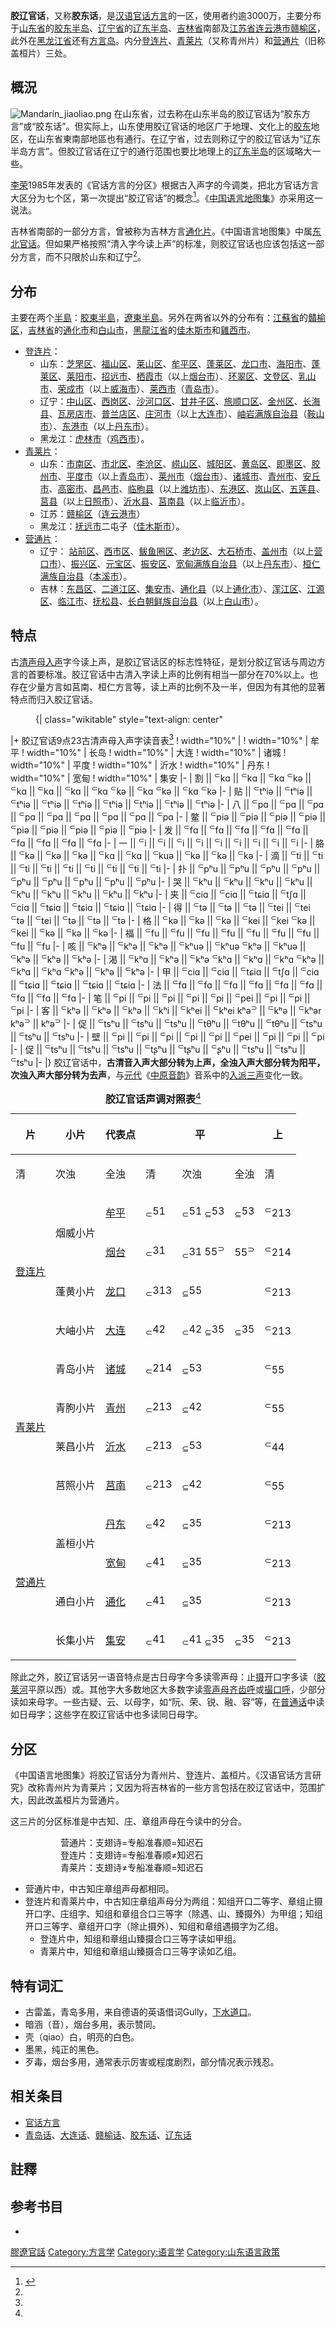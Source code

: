 {{Infobox Language
|name= 胶辽官话
|nativename=
|states= [[中国|中国]]
|region= [[胶东半岛|胶东半岛]]、[[辽东半岛|辽东半岛]]等
|speakers= 3000万
|rank= 
|familycolor= 汉藏语系
|fam1= [[汉藏语系|汉藏语系]]
|fam2= [[汉语|汉语]]
|fam3= [[官话|官话]]
|map =
|nation= 
|agency= 
|isoexception=dialect
|iso6=jliu
|linglist=cmn-jia
|glotto=none
|glotto2=huab1238
|glottoname2=Huabei Guanhua
}}

'''胶辽官话'''，又称'''胶东话'''，是[[汉语|汉语]][[官话方言|官话方言]]的一区，使用者约逾3000万，主要分布于[[山东省|山东省]]的[[胶东半岛|胶东半岛]]、[[辽宁省|辽宁省]]的[[辽东半岛|辽东半岛]]、[[吉林省|吉林省]]南部及[[江苏省|江苏省]][[连云港市|连云港市]][[赣榆区|赣榆区]]，此外在[[黑龙江省|黑龙江省]]还有[[方言岛|方言岛]]。内分[[登连片|登连片]]、[[青莱片|青莱片]]（又称青州片）和[[营通片|营通片]]（旧称盖桓片）三处。

==概況==
[[File:Mandarín_jiaoliao.png|thumb]]
在山东省，过去称在山东半岛的胶辽官话为“胶东方言”或“胶东话”。但实际上，山东使用胶辽官话的地区广于地理、文化上的[[胶东半岛|胶东]]地区，在山东省東南部地區也有通行。在辽宁省，过去则称辽宁的胶辽官话为“辽东半岛方言”。但胶辽官话在辽宁的通行范围也要比地理上的[[辽东半岛|辽东半岛]]的区域略大一些。

[[李荣_(语言学家)|李荣]]1985年发表的《官话方言的分区》根据古入声字的今调类，把北方官话方言大区分为七个区，第一次提出“胶辽官话”的概念<ref name=QZY>{{Cite book | author = 钱曾怡 | title = 汉语官话方言研究 | location = 济南 | publisher = 齐鲁书社 | date = 2010 | ISBN = 9787533324537}}</ref>{{rp|94}}。《[[中国语言地图集|中国语言地图集]]》亦采用这一说法。

吉林省南部的一部分方言，曾被称为吉林方言[[通化片|通化片]]。《中国语言地图集》中属[[东北官话|东北官话]]。但如果严格按照“清入字今读上声”的标准，则胶辽官话也应该包括这一部分方言，而不只限於山东和辽宁<ref name=QZY />{{rp|95}}。

==分布==
主要在两个[[半島|半島]]：[[胶東半島|胶東半島]]，[[遼東半島|遼東半島]]。另外在两省以外的分布有：[[江蘇省|江蘇省]]的[[贛榆区|贛榆区]]，[[吉林省|吉林省]]的[[通化市|通化市]]和[[白山市|白山市]]，[[黑龍江省|黑龍江省]]的[[佳木斯市|佳木斯市]]和[[雞西市|雞西市]]。


*[[登连片|登连片]]：
**山东：[[芝罘区|芝罘区]]、[[福山区|福山区]]、[[莱山区|莱山区]]、[[牟平区|牟平区]]、[[蓬莱区|蓬莱区]]、[[龙口市|龙口市]]、[[海阳市|海阳市]]、[[蓬莱区|蓬莱区]]、[[莱阳市|莱阳市]]、[[招远市|招远市]]、[[栖霞市|栖霞市]]（以上[[烟台市|烟台市]]）、[[环翠区|环翠区]]、[[文登区|文登区]]、[[乳山市|乳山市]]、[[荣成市|荣成市]]（以上[[威海市|威海市]]）、[[莱西市|莱西市]]（[[青岛市|青岛市]]）。
**辽宁：[[中山区_(大連市)|中山区]]、[[西岗区|西岗区]]、[[沙河口区|沙河口区]]、[[甘井子区|甘井子区]]、[[旅顺口区|旅顺口区]]、[[金州区|金州区]]、[[长海县|长海县]]、[[瓦房店市|瓦房店市]]、[[普兰店区|普兰店区]]、[[庄河市|庄河市]]（以上[[大连市|大连市]]）、[[岫岩满族自治县|岫岩满族自治县]]（[[鞍山市|鞍山市]]）、[[东港市|东港市]]（以上[[丹东市|丹东市]]）。
**黑龙江：[[虎林市|虎林市]]（[[鸡西市|鸡西市]]）。
*[[青莱片|青莱片]]：
**山东：[[市南区|市南区]]、[[市北区|市北区]]、[[李沧区|李沧区]]、[[崂山区|崂山区]]、[[城阳区|城阳区]]、[[黄岛区|黄岛区]]、[[即墨区|即墨区]]、[[胶州市|胶州市]]、[[平度市|平度市]]（以上[[青岛市|青岛市]]）、[[莱州市|莱州市]]（[[烟台市|烟台市]]）、[[诸城市|诸城市]]、[[青州市|青州市]]、[[安丘市|安丘市]]、[[高密市|高密市]]、[[昌邑市|昌邑市]]、[[临朐县|临朐县]]（以上[[潍坊市|潍坊市]]）、[[东港区|东港区]]、[[岚山区|岚山区]]、[[五莲县|五莲县]]、[[莒县|莒县]]（以上[[日照市|日照市]]）、[[沂水县|沂水县]]、[[莒南县|莒南县]]（以上[[临沂市|临沂市]]）。
**江苏：[[赣榆区|赣榆区]]（[[连云港市|连云港市]]）
**黑龙江：[[抚远市|抚远市]]二屯子（[[佳木斯市|佳木斯市]]）。
*[[营通片|营通片]]：
**辽宁： [[站前区|站前区]]、[[西市区|西市区]]、[[鲅鱼圈区|鲅鱼圈区]]、[[老边区|老边区]]、[[大石桥市|大石桥市]]、[[盖州市|盖州市]]（以上[[营口市|营口市]]）、[[振兴区|振兴区]]、[[元宝区|元宝区]]、[[振安区|振安区]]、[[宽甸满族自治县|宽甸满族自治县]]（以上[[丹东市|丹东市]]）、[[桓仁满族自治县|桓仁满族自治县]]（[[本溪市|本溪市]]）。
**吉林：[[东昌区_(通化市)|东昌区]]、[[二道江区|二道江区]]、[[集安市|集安市]]、[[通化县|通化县]]（以上[[通化市|通化市]]）、[[浑江区|浑江区]]、[[江源区|江源区]]、[[临江市|临江市]]、[[抚松县|抚松县]]、[[长白朝鲜族自治县|长白朝鲜族自治县]]（以上[[白山市|白山市]]）。

==特点==
古[[清浊音|清]][[三十六字母|声母]][[入声|入声]]字今读上声，是胶辽官话区的标志性特征，是划分胶辽官话与周边方言的首要标准。胶辽官话中古清入字读上声的比例有相当一部分在70%以上。也存在少量方言如莒南、桓仁方言等，读上声的比例不及一半，但因为有其他的显著特点而归入胶辽官话。
:{| class="wikitable" style="text-align: center"
|+ 胶辽官话9点23古清声母入声字读音表<ref name=QZY />{{rp|103}}
! width="10%" | 
! width="10%" | 牟平
! width="10%" | 长岛
! width="10%" | 大连
! width="10%" | 诸城
! width="10%" | 平度
! width="10%" | 沂水
! width="10%" | 丹东
! width="10%" | 宽甸
! width="10%" | 集安
|-
| 割 || <sup>⊂</sup>kɑ || <sup>⊂</sup>kɑ || <sup>⊂</sup>kɑ <sup>⊂</sup>kǝ || <sup>⊂</sup>kɑ || <sup>⊂</sup>kɑ || <sup>⊂</sup>kɑ || <sup>⊂</sup>kɑ <sup>⊂</sup>kǝ || <sup>⊂</sup>kɑ <sup>⊂</sup>kǝ || <sup>⊂</sup>kɑ <sup>⊂</sup>kǝ 
|-
| 贴 || <sup>⊂</sup>tʰiǝ || <sup>⊂</sup>tʰiǝ || <sup>⊂</sup>tʰiǝ || <sup>⊂</sup>tʰiǝ || <sup>⊂</sup>tʰiǝ || <sup>⊂</sup>tʰiǝ || <sup>⊂</sup>tʰiǝ || <sup>⊂</sup>tʰiǝ || <sup>⊂</sup>tʰiǝ
|-
| 八 || <sup>⊂</sup>pɑ || <sup>⊂</sup>pɑ || <sup>⊂</sup>pɑ || <sup>⊂</sup>pɑ || <sup>⊂</sup>pɑ || <sup>⊂</sup>pɑ || <sup>⊂</sup>pɑ || <sup>⊂</sup>pɑ || <sup>⊂</sup>pɑ 
|-
| 鳖 || <sup>⊂</sup>piǝ || <sup>⊂</sup>piǝ || <sup>⊂</sup>piǝ || <sup>⊂</sup>piǝ || <sup>⊂</sup>piǝ || <sup>⊂</sup>piǝ || <sup>⊂</sup>piǝ || <sup>⊂</sup>piǝ || <sup>⊂</sup>piǝ 
|- 
| 发 || <sup>⊂</sup>fɑ || <sup>⊂</sup>fɑ || <sup>⊂</sup>fɑ || <sup>⊂</sup>fɑ || <sup>⊂</sup>fɑ || <sup>⊂</sup>fɑ || <sup>⊂</sup>fɑ || <sup>⊂</sup>fɑ || <sup>⊂</sup>fɑ 
|-
| 一 || <sup>⊂</sup>i || <sup>⊂</sup>i || <sup>⊂</sup>i || <sup>⊂</sup>i || <sup>⊂</sup>i || <sup>⊂</sup>i || <sup>⊂</sup>i || <sup>⊂</sup>i || <sup>⊂</sup>i 
|-
| 胳 || <sup>⊂</sup>kǝ || <sup>⊂</sup>kǝ || <sup>⊂</sup>kǝ || <sup>⊂</sup>kɑ || <sup>⊂</sup>kɑ || <sup>⊂</sup>kuǝ || <sup>⊂</sup>kǝ || <sup>⊂</sup>kǝ || <sup>⊂</sup>kǝ  
|-
| 滴 || <sup>⊂</sup>ti || <sup>⊂</sup>ti || <sup>⊂</sup>ti || <sup>⊂</sup>ti || <sup>⊂</sup>ti || <sup>⊂</sup>ti || <sup>⊂</sup>ti || <sup>⊂</sup>ti || <sup>⊂</sup>ti 
|-
| 扑 || <sup>⊂</sup>pʰu || <sup>⊂</sup>pʰu || <sup>⊂</sup>pʰu || <sup>⊂</sup>pʰu || <sup>⊂</sup>pʰu || <sup>⊂</sup>pʰu || <sup>⊂</sup>pʰu || <sup>⊂</sup>pʰu || <sup>⊂</sup>pʰu 
|-
| 哭 || <sup>⊂</sup>kʰu || <sup>⊂</sup>kʰu || <sup>⊂</sup>kʰu || <sup>⊂</sup>kʰu || <sup>⊂</sup>kʰu || <sup>⊂</sup>kʰu || <sup>⊂</sup>kʰu || <sup>⊂</sup>kʰu || <sup>⊂</sup>kʰu 
|-
| 夹 || <sup>⊂</sup>ciɑ || <sup>⊂</sup>ciɑ || <sup>⊂</sup>tɕiɑ || <sup>⊂</sup>tʃɑ || <sup>⊂</sup>ciɑ || <sup>⊂</sup>tɕiɑ || <sup>⊂</sup>tɕiɑ || <sup>⊂</sup>tɕiɑ || <sup>⊂</sup>tɕiɑ 
|-
| 得 || <sup>⊂</sup>tǝ || <sup>⊂</sup>tǝ || <sup>⊂</sup>tǝ || <sup>⊂</sup>tei || <sup>⊂</sup>tei <sup>⊂</sup>tǝ || <sup>⊂</sup>tei || <sup>⊂</sup>tǝ || <sup>⊂</sup>tǝ || <sup>⊂</sup>tǝ 
|-
| 格 || <sup>⊂</sup>kǝ || <sup>⊂</sup>kǝ || <sup>⊂</sup>kǝ || <sup>⊂</sup>kei || <sup>⊂</sup>kei <sup>⊂</sup>kǝ || <sup>⊂</sup>kei || <sup>⊂</sup>kǝ || <sup>⊂</sup>kǝ || <sup>⊂</sup>kǝ 
|-
| 福 || <sup>⊂</sup>fu || <sup>⊂</sup>fu || <sup>⊂</sup>fu || <sup>⊂</sup>fu || <sup>⊂</sup>fu || <sup>⊂</sup>fu || <sup>⊂</sup>fu || <sup>⊂</sup>fu || <sup>⊂</sup>fu 
|-
| 咳 || <sup>⊂</sup>kʰǝ || <sup>⊂</sup>kʰǝ || <sup>⊂</sup>kʰǝ || <sup>⊂</sup>kʰuǝ || <sup>⊂</sup>kʰuǝ <sup>⊂</sup>kʰǝ || <sup>⊂</sup>kʰuǝ || <sup>⊂</sup>kʰǝ || <sup>⊂</sup>kʰǝ || <sup>⊂</sup>kʰǝ 
|-
| 渴 || <sup>⊂</sup>kʰɑ || <sup>⊂</sup>kʰǝ || <sup>⊂</sup>kʰǝ <sup>⊂</sup>kʰɑ || <sup>⊂</sup>kʰɑ || <sup>⊂</sup>kʰɑ <sup>⊂</sup>kʰǝ || <sup>⊂</sup>kʰɑ || <sup>⊂</sup>kʰɑ <sup>⊂</sup>kʰǝ || <sup>⊂</sup>kʰǝ || <sup>⊂</sup>kʰǝ 
|-
| 甲 || <sup>⊂</sup>ciɑ || <sup>⊂</sup>ciɑ || <sup>⊂</sup>tɕiɑ || <sup>⊂</sup>tʃɑ || <sup>⊂</sup>ciɑ || <sup>⊂</sup>tɕiɑ || <sup>⊂</sup>tɕiɑ || <sup>⊂</sup>tɕiɑ || <sup>⊂</sup>tɕiɑ 
|- 
| 法 || <sup>⊂</sup>fɑ || <sup>⊂</sup>fɑ || <sup>⊂</sup>fɑ || <sup>⊂</sup>fɑ || <sup>⊂</sup>fɑ || <sup>⊂</sup>fɑ || <sup>⊂</sup>fɑ || <sup>⊂</sup>fɑ || <sup>⊂</sup>fɑ 
|-
| 笔 || <sup>⊂</sup>pi || <sup>⊂</sup>pi || <sup>⊂</sup>pi || <sup>⊂</sup>pi || <sup>⊂</sup>pi || <sup>⊂</sup>pei || <sup>⊂</sup>pi || <sup>⊂</sup>pi || <sup>⊂</sup>pi 
|-
| 客 || <sup>⊂</sup>kʰǝ || <sup>⊂</sup>kʰǝ || <sup>⊂</sup>kʰǝ || <sup>⊂</sup>kʰi || <sup>⊂</sup>kʰei || <sup>⊂</sup>kʰei  kʰǝ<sup>⊃</sup> || <sup>⊂</sup>kʰǝ ||  <sup>⊂</sup>kʰǝr kʰǝ<sup>⊃</sup> || kʰǝ<sup>⊃</sup>	 
|-
| 促 || <sup>⊂</sup>tsʰu || <sup>⊂</sup>tsʰu || <sup>⊂</sup>tsʰu || <sup>⊂</sup>tθʰu || <sup>⊂</sup>tθʰu || <sup>⊂</sup>tθʰu || <sup>⊂</sup>tsʰu || <sup>⊂</sup>tsʰu || <sup>⊂</sup>tsʰu 
|-
| 壁 || <sup>⊂</sup>pi || <sup>⊂</sup>pi || <sup>⊂</sup>pi || <sup>⊂</sup>pi || <sup>⊂</sup>pi || <sup>⊂</sup>pei || <sup>⊂</sup>pi || <sup>⊂</sup>pi || <sup>⊂</sup>pi
|-
| 促 || <sup>⊂</sup>tsʰu || <sup>⊂</sup>tsʰu || <sup>⊂</sup>tsʰu || <sup>⊂</sup>tʂʰu || <sup>⊂</sup>tʂʰu || <sup>⊂</sup>ʂʰu || <sup>⊂</sup>tsʰu || <sup>⊂</sup>tsʰu || <sup>⊂</sup>tsʰu 
|-
|}
胶辽官话中，'''古清音入声大部分转为上声，全浊入声大部分转为阳平，次浊入声大部分转为去声'''，与[[元代|元代]]《[[中原音韵|中原音韵]]》音系中的[[入派三声|入派三声]]变化一致。

{| class="wikitable" style="text-align: center" align="center"
|+ '''胶辽官话声调对照表'''<ref name=QZY />{{rp|36}}
!rowspan=2 | 片
!rowspan=2 | 小片
!rowspan=2 | 代表点
!colspan=3 | 平
!colspan=3 | 上
!colspan=3 | 去
!colspan=3 | 入
|-
! 清
! 次浊
! 全浊
! 清
! 次浊
! 全浊
! 清
! 次浊
! 全浊
! 清
! 次浊
! 全浊
|-
!rowspan=4 | [[登连片|登连片]]
!rowspan=2 | 烟威小片
! [[牟平|牟平]]
| <sub>⊂</sub>51
| <sub>⊂</sub>51 <sub>⊆</sub>53
| <sub>⊆</sub>53
|colspan=2| <sup>⊂</sup>213
| 131<sup>⊃</sup>
|colspan=3| 131<sup>⊃</sup>
| <sup>⊂</sup>213
| <sup>⊂</sup>213 131<sup>⊃</sup>
| <sub>⊆</sub>53 <sup>⊂</sup>213
|-
! [[烟台|烟台]]
| <sub>⊂</sub>31
| <sub>⊂</sub>31 55<sup>⊃</sup>
| 55<sup>⊃</sup>
|colspan=2| <sup>⊂</sup>214
| 55<sup>⊃</sup>
|colspan=3| 55<sup>⊃</sup>
| <sup>⊂</sup>214
| <sup>⊂</sup>214 55<sup>⊃</sup>
| 55<sup>⊃</sup> <sup>⊂</sup>214
|-
! 蓬黄小片
! [[龙口|龙口]]
| <sub>⊂</sub>313
|colspan=2 | <sub>⊆</sub>55
|colspan=2| <sup>⊂</sup>213
| 42<sup>⊃</sup>
|colspan=3| 42<sup>⊃</sup>
| <sup>⊂</sup>213
| <sup>⊂</sup>213 42<sup>⊃</sup>
| <sub>⊆</sub>55
|-
! 大岫小片
! [[大连|大连]]
| <sub>⊂</sub>42
| <sub>⊂</sub>42 <sub>⊆</sub>35
| <sub>⊆</sub>35
|colspan=2 | <sup>⊂</sup>213
| 53<sup>⊃</sup>
|colspan=3 | 53<sup>⊃</sup>
| <sup>⊂</sup>213
| 53<sup>⊃</sup>
| <sub>⊆</sub>35
|-
!rowspan=4 | [[青莱片|青莱片]]
! 青岛小片
! [[诸城|诸城]]
| <sub>⊂</sub>214
|colspan=2 | <sub>⊆</sub>53
|colspan=2 | <sup>⊂</sup>55
| 31<sup>⊃</sup>
|colspan=3 | 31<sup>⊃</sup>
| <sup>⊂</sup>55
| 31<sup>⊃</sup>
| <sub>⊆</sub>53
|-
! 青朐小片
! [[青州|青州]]
| <sub>⊂</sub>213
|colspan=2 | <sub>⊆</sub>42
|colspan=2 | <sup>⊂</sup>55
| 21<sup>⊃</sup>
| colspan=3 | 21<sup>⊃</sup>
| <sup>⊂</sup>55
| 21<sup>⊃</sup>
| <sub>⊆</sub>42
|-
! 莱昌小片
! [[沂水|沂水]]
| <sub>⊂</sub>213
|colspan=2 | <sub>⊆</sub>53
|colspan=2 | <sup>⊂</sup>44
| 21<sup>⊃</sup>
|colspan=3 | 21<sup>⊃</sup>
| <sub>⊂</sub>213 <sup>⊂</sup>44
| 21<sup>⊃</sup>
| <sub>⊆</sub>53
|-
! 莒照小片
! [[莒南|莒南]]
| <sub>⊂</sub>213
|colspan=2 | <sub>⊆</sub>42
|colspan=2 | <sup>⊂</sup>55
| 21<sup>⊃</sup>
|colspan=3 | 21<sup>⊃</sup>
| <sub>⊂</sub>213
| 21<sup>⊃</sup>
| <sub>⊆</sub>42
|-
!rowspan=4 | [[营通片|营通片]]
!rowspan=2 | 盖桓小片
! [[丹东|丹东]]
| <sub>⊂</sub>42
|colspan=2 | <sub>⊆</sub>35
|colspan=2 | <sup>⊂</sup>213
| 53<sup>⊃</sup>
|colspan=3 | 53<sup>⊃</sup>
| <sub>⊂</sub>213
| 53<sup>⊃</sup>
| <sub>⊆</sub>35
|-
! [[宽甸|宽甸]]
| <sub>⊂</sub>41
|colspan=2 | <sub>⊆</sub>35
|colspan=2 | <sup>⊂</sup>213
| 53<sup>⊃</sup>
|colspan=3 | 53<sup>⊃</sup>
| <sub>⊂</sub>41 <sub>⊆</sub>35 <sup>⊂</sup>213
| 53<sup>⊃</sup>
| <sub>⊆</sub>35
|-
! 通白小片
! [[通化|通化]]
| <sub>⊂</sub>41
|colspan=2 | <sub>⊆</sub>35
|colspan=2 | <sup>⊂</sup>213
| 53<sup>⊃</sup>
|colspan=3 | 53<sup>⊃</sup>
| <sub>⊂</sub>41 <sub>⊆</sub>35 <sup>⊂</sup>213 53<sup>⊃</sup>
| <sup>⊂</sup>213
| <sub>⊆</sub>35
|-
! 长集小片
! [[集安|集安]]
| <sub>⊂</sub>41
| <sub>⊂</sub>41 <sub>⊆</sub>35
| <sub>⊆</sub>35
|colspan=2 | <sup>⊂</sup>213
| 53<sup>⊃</sup>
|colspan=3 | 53<sup>⊃</sup>
| <sup>⊂</sup>213
| 53<sup>⊃</sup>
| <sub>⊆</sub>35
|}

除此之外，胶辽官话另一语音特点是古日母字今多读零声母：止[[韵图|摄]]开口字多读{{IPA|[ǝɭ]}}（[[胶莱河|胶莱河]]平原以西）或{{IPA|[ǝr]}}。其他字大多数地区大多数字读[[零声母|零声母]][[齐齿呼|齐齿呼]]或[[撮口呼|撮口呼]]，少部分读如来母字。一些古疑、云、以母字，如“阮、荣、锐、融、容”等，在[[普通话|普通话]]中读如日母字；这些字在胶辽官话中也多读同日母字。

==分区==
《中国语言地图集》将胶辽官话分为青州片、登连片、盖桓片。《汉语官话方言研究》改称青州片为青莱片；又因为将吉林省的一些方言包括在胶辽官话中，范围扩大，因此改盖桓片为营通片。

这三片的分区标准是中古知、庄、章组声母在今读中的分合。
::营通片：支翅诗=专船准春顺=知迟石
::登连片：支翅诗=专船准春顺≠知迟石
::青莱片：支翅诗≠专船准春顺=知迟石
*营通片中，中古知庄章组声母都相同。
*登连片和青莱片中，中古知庄章组声母分为两组：知组开口二等字、章组止摄开口字、庄组字、知组和章组合口三等字（除遇、山、臻摄外）为甲组；知组开口三等字、章组开口字（除止摄外）、知组和章组遇摄字为乙组。
**登连片中，知组和章组山臻摄合口三等字读如甲组。
**青莱片中，知组和章组山臻摄合口三等字读如乙组。

== 特有词汇 ==
*古雷盖，青岛多用，来自德语的英语借词Gully，[[下水道口|下水道口]]。
*暗涵（音），烟台多用，表示赞同。
*壳（qiao）白，明亮的白色。
*墨黑，纯正的黑色。
*歹毒，烟台多用，通常表示厉害或程度剧烈，部分情况表示残忍。

==相关条目==
*[[官话方言|官话方言]]
*[[青岛话|青岛话]]、[[大连话|大连话]]、[[赣榆话|赣榆话]]、[[胶东话|胶东话]]、[[辽东话|辽东话]]

==註釋==
{{reflist}}

==参考书目==
{{refbegin}}
*{{Cite book | author = 李小凡 项梦冰 | title = 汉语方言学基础教程 | location = 北京 | publisher = 北京大学出版社 | date = 2009 | ISBN = 9787301158517}}
{{refend}}

{{官话}}
{{汉语}}
{{Shandong topics}}
{{Liaoning topics}}

[[Category:膠遼官話|]]
[[Category:方言学|Category:方言学]]
[[Category:语言学|Category:语言学]]
[[Category:山东语言政策|Category:山东语言政策]]